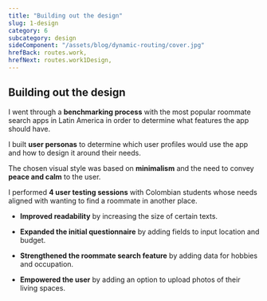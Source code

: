```yaml
---
title: "Building out the design"
slug: 1-design
category: 6
subcategory: design
sideComponent: "/assets/blog/dynamic-routing/cover.jpg"
hrefBack: routes.work,
hrefNext: routes.work1Design,
---
```


## Building out the design

I went through a **benchmarking process** with the most popular
roommate search apps in Latin America in order to determine what
features the app should have.

I built **user personas** to determine which user profiles would
use the app and how to design it around their needs.

The chosen visual style was based on **minimalism** and the need
to convey **peace and calm** to the user.

I performed **4 user testing sessions** with Colombian students
whose needs aligned with wanting to find a roommate in another
place.

- **Improved readability** by increasing the size of certain
  texts.

- **Expanded the initial questionnaire** by adding fields to
  input location and budget.

- **Strengthened the roommate search feature** by adding data
  for hobbies and occupation.

- **Empowered the user** by adding an option to upload photos
  of their living spaces.
